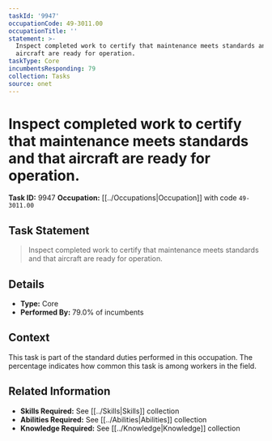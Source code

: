 ```yaml
---
taskId: '9947'
occupationCode: 49-3011.00
occupationTitle: ''
statement: >-
  Inspect completed work to certify that maintenance meets standards and that
  aircraft are ready for operation.
taskType: Core
incumbentsResponding: 79
collection: Tasks
source: onet
---
```

# Inspect completed work to certify that maintenance meets standards and that aircraft are ready for operation.

**Task ID:** 9947
**Occupation:** [[../Occupations|Occupation]] with code `49-3011.00`

## Task Statement

> Inspect completed work to certify that maintenance meets standards and that aircraft are ready for operation.

## Details

- **Type:** Core
- **Performed By:** 79.0% of incumbents

## Context

This task is part of the standard duties performed in this occupation. The percentage indicates how common this task is among workers in the field.

## Related Information

- **Skills Required:** See [[../Skills|Skills]] collection
- **Abilities Required:** See [[../Abilities|Abilities]] collection
- **Knowledge Required:** See [[../Knowledge|Knowledge]] collection
